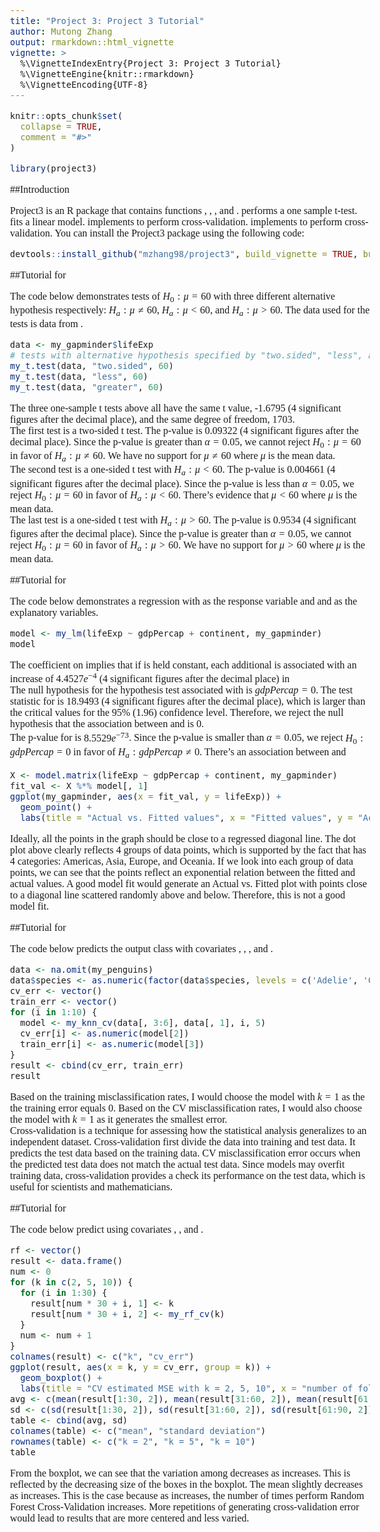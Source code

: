 ```yaml
---
title: "Project 3: Project 3 Tutorial"
author: Mutong Zhang
output: rmarkdown::html_vignette
vignette: >
  %\VignetteIndexEntry{Project 3: Project 3 Tutorial}
  %\VignetteEngine{knitr::rmarkdown}
  %\VignetteEncoding{UTF-8}
---
```


<!--- Begin styling code. --->
<style type="text/css">
/* Whole document: */
body{
  font-family: "Palatino Linotype", "Book Antiqua", Palatino, serif;
  font-size: 12pt;
}
h1.title {
  font-size: 38px;
  text-align: center;
}
h4.author {
  font-size: 18px;
  text-align: center;
}
h4.date {
  font-size: 18px;
  text-align: center;
}
</style>
<!--- End styling code. --->

```r
knitr::opts_chunk$set(
  collapse = TRUE,
  comment = "#>"
)
```

```r
library(project3)
```

##Introduction

Project3 is an R package that contains functions \code{my_t.test}, \code{my_lm}, 
\code{my_knn_cv}, and \code{my_rf_cv}. \code{my_t.test} performs a one sample t-test. 
\code{my_lm} fits a linear model. \code{my_knn_cv} implements \code{knn} to perform cross-validation. \code{my_rf_cv} implements \code{randomForest} to perform cross-validation. You can install the Project3 package using the following code:
```r
devtools::install_github("mzhang98/project3", build_vignette = TRUE, build_opts = c())
```

##Tutorial for \code{my_t.test}

The code below demonstrates tests of $H_0:\mu=60$ with three different alternative hypothesis respectively: $H_a:\mu\neq60$, $H_a:\mu<60$, and $H_a:\mu>60$. The data used for the tests is \code{lifeExp} data from \code{my_gapminder}.

```r
data <- my_gapminder$lifeExp
# tests with alternative hypothesis specified by "two.sided", "less", and "greater"
my_t.test(data, "two.sided", 60)
my_t.test(data, "less", 60)
my_t.test(data, "greater", 60)
```

The three one-sample t tests above all have the same t value, -1.6795 (4 significant figures after the decimal place), and the same degree of freedom, 1703. 
<br />
The first test is a two-sided t test. The p-value is 0.09322 (4 significant figures after the decimal place). Since the p-value is greater than $\alpha = 0.05$, we cannot reject $H_0:\mu=60$ in favor of $H_a:\mu\neq60$. We have no support for $\mu\neq60$ where $\mu$ is the mean \code{lifeExp} data.
<br />
The second test is a one-sided t test with $H_a:\mu<60$. The p-value is 0.004661 (4 significant figures after the decimal place). Since the p-value is less than $\alpha = 0.05$, we reject $H_0:\mu=60$ in favor of $H_a:\mu<60$. There's evidence that $\mu<60$ where $\mu$ is the mean \code{lifeExp} data.
<br />
The last test is a one-sided t test with $H_a:\mu>60$. The p-value is 0.9534 (4 significant figures after the decimal place). Since the p-value is greater than $\alpha = 0.05$, we cannot reject $H_0:\mu=60$ in favor of $H_a:\mu>60$. We have no support for $\mu>60$ where $\mu$ is the mean \code{lifeExp} data.

##Tutorial for \code{my_lm}

The code below demonstrates a regression with \code{lifeExp} as the response variable and \code{gdpPercap} and \code{continent} as the explanatory variables.

```r
model <- my_lm(lifeExp ~ gdpPercap + continent, my_gapminder)
model
```

The coefficient on \code{gdpPercap} implies that if \code{continent} is held constant, each additional \code{gdpPercap} is associated with an increase of $4.4527e^{-4}$ (4 significant figures after the decimal place) in \code{lifeExp}
<br />
The null hypothesis for the hypothesis test associated with \code{gdpPercap} is $gdpPercap=0$.
The test statistic for \code{gdpPercap} is 18.9493 (4 significant figures after the decimal place), which is larger than the critical values for the 95% (1.96) confidence level. Therefore, we reject the null hypothesis that the association between \code{gdpPercap} and \code{lifeExp} is 0.
<br />
The p-value for \code{gdpPercap} is $8.5529e^{-73}$. Since the p-value is smaller than $\alpha = 0.05$, we reject $H_0:gdpPercap=0$ in favor of $H_a:gdpPercap\neq0$. There's an association between \code{gdpPercap} and \code{lifeExp}
<br />
```r
X <- model.matrix(lifeExp ~ gdpPercap + continent, my_gapminder)
fit_val <- X %*% model[, 1]
ggplot(my_gapminder, aes(x = fit_val, y = lifeExp)) + 
  geom_point() +
  labs(title = "Actual vs. Fitted values", x = "Fitted values", y = "Actual values")
```

Ideally, all the points in the graph should be close to a regressed diagonal line. The dot plot above clearly reflects 4 groups of data points, which is supported by the fact that \code{continent} has 4 categories: Americas, Asia, Europe, and Oceania. If we look into each group of data points, we can see that the points reflect an exponential relation between the fitted and actual values. A good model fit would generate an Actual vs. Fitted plot with points close to a diagonal line scattered randomly above and below. Therefore, this is not a good model fit.

##Tutorial for \code{my_knn_cv}

The code below predicts the output class \code{species} with covariates \code{bill_length_mm}, \code{bill_depth_mm}, \code{flipper_length_mm}, and \code{body_mass_g}.

```r
data <- na.omit(my_penguins)
data$species <- as.numeric(factor(data$species, levels = c('Adelie', 'Chinstrap', 'Gentoo'), labels = c(1, 2, 3)))
cv_err <- vector()
train_err <- vector()
for (i in 1:10) {
  model <- my_knn_cv(data[, 3:6], data[, 1], i, 5)
  cv_err[i] <- as.numeric(model[2])
  train_err[i] <- as.numeric(model[3])
}
result <- cbind(cv_err, train_err)
result
```

Based on the training misclassification rates, I would choose the model with $k=1$ as the the training error equals 0. Based on the CV misclassification rates, I would also choose the model with $k=1$ as it generates the smallest error.
<br />
Cross-validation is a technique for assessing how the statistical analysis generalizes to an independent dataset. Cross-validation first divide the data into training and test data. It predicts the test data based on the training data. CV misclassification error occurs when the predicted test data does not match the actual test data. Since models may overfit training data, cross-validation provides a check its performance on the test data, which is useful for scientists and mathematicians.

##Tutorial for \code{my_rf_cv}

The code below predict \code{body_mass_g} using covariates \code{bill_length_mm}, \code{bill_depth_mm}, and \code{flipper_length_mm}.

```r
rf <- vector()
result <- data.frame()
num <- 0
for (k in c(2, 5, 10)) {
  for (i in 1:30) {
    result[num * 30 + i, 1] <- k
    result[num * 30 + i, 2] <- my_rf_cv(k)
  }
  num <- num + 1
}
colnames(result) <- c("k", "cv_err")
ggplot(result, aes(x = k, y = cv_err, group = k)) + 
  geom_boxplot() +
  labs(title = "CV estimated MSE with k = 2, 5, 10", x = "number of folds (k)", y = "CV estimated MSE")
avg <- c(mean(result[1:30, 2]), mean(result[31:60, 2]), mean(result[61:90, 2]))
sd <- c(sd(result[1:30, 2]), sd(result[31:60, 2]), sd(result[61:90, 2]))
table <- cbind(avg, sd)
colnames(table) <- c("mean", "standard deviation")
rownames(table) <- c("k = 2", "k = 5", "k = 10")
table
```

From the boxplot, we can see that the variation among \code{cv_err} decreases as \code{k} increases. This is reflected by the decreasing size of the boxes in the boxplot. The mean \code{cv_err} slightly decreases as \code{k} increases. This is the case because as \code{k} increases, the number of times \code{my_rf_cv} perform Random Forest Cross-Validation increases. More repetitions of generating cross-validation error would lead to results that are more centered and less varied.
